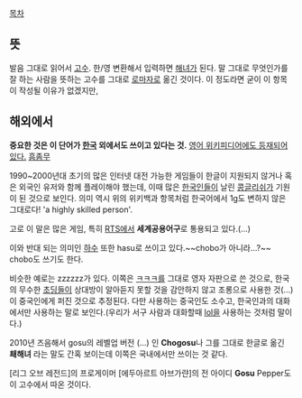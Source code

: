 [[목차]]

== 뜻 ==
발음 그대로 읽어서 [[고수]]. 한/영 변환해서 입력하면 [[해녀]]가 된다. 말 그대로 무엇인가를 잘 하는 사람을 뜻하는 고수를 그대로 [[로마]]자로 옮긴 것이다. 이 정도라면 굳이 이 항목이 작성될 이유가 없겠지만, 

== 해외에서 == 
'''중요한 것은 이 단어가 [[한국]] 외에서도 쓰이고 있다는 것.''' [http://en.wikipedia.org/wiki/Gosu 영어 위키피디어에도 등재되어 있다.] [[흠좀무]]

1990~2000년대 초기의 많은 인터넷 대전 가능한 게임들이 한글이 지원되지 않거나 혹은 외국인 유저와 함께 플레이해야 했는데, 이때 많은 [[한국인]]들이 날린 [[콩글리쉬]]가 기원이 된 것으로 보인다. 의미 역시 위의 위키백과 항목처럼 한국어에서 1g도 변하지 않은 그대로다! 'a highly skilled person'.

고로 이 말은 많은 게임, 특히 [[RTS]]에서 '''세계공용어구'''로 통용되고 있다.(...)

이와 반대 되는 의미인 [[하수]] 또한 hasu로 쓰이고 있다.~~chobo가 아니라...?~~ chobo도 쓰기도 한다. 

비슷한 예로는 zzzzzz가 있다. 이쪽은 [[ㅋㅋㅋ]]를 그대로 영자 자판으로 쓴 것으로, 한국의 무수한 [[초딩]]들이 상대방이 알아듣지 못할 것을 감안하지 않고 조롱으로 사용한 것(...)이 중국인에게 퍼진 것으로 추정된다. 다만 사용하는 중국인도 소수고, 한국인과의 대화에서만 사용하는 말로 보인다.(우리가 서구 사람과 대화할때 [[lol]]을 사용하는 것처럼 말이다.)

2010년 즈음해서 gosu의 레벨업 버전 (...) 인 '''Chogosu'''나 그를 그대로 한글로 옮긴 '''쵀해녀''' 라는 말도 간혹 보이는데 이쪽은 국내에서만 쓰이는 것 같다.

[리그 오브 레전드]의 프로게이머 [에두아르트 아브가랸]의 전 아이디 '''Gosu''' Pepper도 이 고수에서 따온 것이다.
